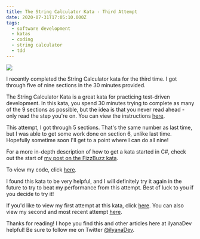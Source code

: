 ```yaml
---
title: The String Calculator Kata - Third Attempt
date: 2020-07-31T17:05:10.000Z
tags:
  - software development
  - katas
  - coding
  - string calculator
  - tdd
---
```


![](stringcalc3.png)

I recently completed the String Calculator kata for the third time. I got through five of nine sections in the 30 minutes provided.

The String Calculator Kata is a great kata for practicing test-driven development. In this kata, you spend 30 minutes trying to complete as many of the 9 sections as possible, but the idea is that you never read ahead - only read the step you're on. You can view the instructions [here](https://github.com/ardalis/kata-catalog/blob/master/katas/String%20Calculator.md).

This attempt, I got through 5 sections. That's the same number as last time, but I was able to get some work done on section 6, unlike last time. Hopefully sometime soon I'll get to a point where I can do all nine!

For a more in-depth description of how to get a kata started in C#, check out the start of [my post on the FizzBuzz kata](https://ilyana.dev/blog/2020-06-22-fizzbuzz-kata-PPP/).

To view my code, click [here](https://github.com/ilyanaDev/KataPractice/tree/master/StringCalculator/2020-07-31).

I found this kata to be very helpful, and I will definitely try it again in the future to try to beat my performance from this attempt. Best of luck to you if you decide to try it!

If you'd like to view my first attempt at this kata, click [here](https://ilyana.dev/blog/2020-06-22-string-calculator-kata-firsttry/). You can also view my second and most recent attempt [here](https://github.com/ilyanaDev/KataPractice/tree/master/StringCalculator/2020-07-10).

Thanks for reading! I hope you find this and other articles here at ilyanaDev helpful! Be sure to follow me on Twitter [@ilyanaDev](https://twitter.com/ilyanaDev).
